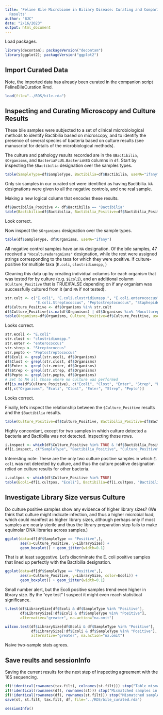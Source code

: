 ```yaml
---
title: 'Feline Bile Microbiome in Biliary Disease: Curating and Comparing Microscopy, Culture, and Library Size Results
  Results'
author: "BJC"
date: "2/16/2023"
output: html_document
---
```


Load packages.

```r
library(decontam); packageVersion("decontam")
library(ggplot2); packageVersion("ggplot2")
```

## Import Curated Data

Note, the imported data has already been curated in the companion script FelineBileCuration.Rmd.

```r
load(file="../RDS/bile.rda")
```

## Inspecting and Curating Microscopy and Culture Results

These bile samples were subjected to a set of clinical microbiological methods to identify Bactibilia based on microscopy, and to identify the presence of several species of bacteria based on culture results (see manuscript for details of the microbiological methods).

The culture and pathology results recorded are in the `$Bactibilia`, `$Organisms`, and `BacteriaPLUS.BacteriaNEG` columns in `df`. Start by inspecting the `$Bactibilia` designation over the samples types.

```r
table(SampleType=df$SampleType, Bactibilia=df$Bactibilia, useNA="ifany")
```

Only six samples in our curated set were identified as having Bactibilia. `NA` designations were given to all the negative controls, and one real sample.

Making a new logical column that encodes these results.

```r
df$Bactibilia_Positive <- df$Bactibilia == "Bactibilia"
table(Bactibilia=df$Bactibilia, Bactibilia_Positive=df$Bactibilia_Positive, useNA="ifany")
```

Look correct.

Now inspect the `$Organisms` designation over the sample types.

```r
table(df$SampleType, df$Organisms, useNA="ifany")
```

All negative control samples have an `NA` designation. Of the bile samples, 47 received a `"Noculturedoragnisms"` designation, while the rest were assigned strings corresponding to the taxa for which they were positive. If culture-positive for multiple taxa (`E.coli`, `clostridiumspp`, )

Cleaning this data up by creating individual columns for each organism that was tested for by culture (e.g. `$Ecoli`), and an additional column `$Culture_Positive` that is TRUE/FALSE depending on if any organism was successfully cultured from it (and `NA` if not tested).

```r
str.cult <- c("E.coli", "E.coli.clostridiumspp.", "E.coli.enterococcus", 
              "E.coli.Streptococcus", "Peptostreptococcus", "Staphepidermis")
df$Culture_Positive <- df$Organisms %in% str.cult
df$Culture_Positive[is.na(df$Organisms) | df$Organisms %in% "Nocultureperformed"] <- NA
table(Organisms=df$Organisms, Culture_Positive=df$Culture_Positive, useNA="ifany")
```

Looks correct.

```r
str.ecoli <- "E.coli"
str.clost <- "clostridiumspp."
str.enter <- "enterococcus"
str.strep <- "Streptococcus"
str.pepto <- "Peptostreptococcus"
df$Ecoli <- grepl(str.ecoli, df$Organisms)
df$Clost <- grepl(str.clost, df$Organisms)
df$Enter <- grepl(str.enter, df$Organisms)
df$Strep <- grepl(str.strep, df$Organisms)
df$Pepto <- grepl(str.pepto, df$Organisms)
# Set to NA all those where no culture was performed
df[is.na(df$Culture_Positive), c("Ecoli", "Clost", "Enter", "Strep", "Pepto")] <- NA
df[,c("Organisms", "Ecoli", "Clost", "Enter", "Strep", "Pepto")]
```

Looks correct.

Finally, let's inspect the relationship between the `$Culture_Positive` results and the `$Bactibilia` results.

```r
table(Culture_Positive=df$Culture_Positive, Bactibilia_Positive=df$Bactibilia_Positive, useNA="ifany")
```

Highly concordant, except for two samples in which culture detected a bacteria and Bactibilia was not detected. Inspecting those rows.

```r
i.inspect <- which(df$Culture_Positive %in% TRUE & !df$Bactibilia_Positive)
df[i.inspect, c("SampleType", "Bactibilia_Positive", "Culture_Positive", "Organisms")]
```

Interesting note: These are the only two culture positive samples in which `E. coli` was not detected by culture, and thus the culture positive designation relied on culture results for other bacteria.

```r
i.cultpos <- which(df$Culture_Positive %in% TRUE)
table(Ecoli=df[i.cultpos, "Ecoli"], Bactibilia=df[i.cultpos, "Bactibilia_Positive"], useNA="ifany")
```

## Investigate Library Size versus Culture

Do culture positive samples show any evidence of higher library sizes? (We think that culture might indicate infection, and thus a higher microbial load, which could manifest as higher library sizes, although perhaps only if most samples are nearly sterile and thus the library preparation step fails to make equimolar DNA libraries across samples.)

```r
ggplot(data=df[df$SampleType == "Positive",], 
       aes(x=Culture_Positive, y=LibrarySize)) + 
       geom_boxplot() + geom_jitter(width=0.1)
```

That is at least suggestive. Let's discriminate the E. coli positive samples that lined up perfectly with the Bactibilia designation.

```r
ggplot(data=df[df$SampleType == "Positive",], 
       aes(x=Culture_Positive, y=LibrarySize, color=Ecoli)) + 
       geom_boxplot() + geom_jitter(width=0.1)
```

Small number alert, but the Ecoli positive samples trend even higher in library size. By the "eye test" I suspect it might even reach statistical significance.

```r
t.test(df$LibrarySize[df$Ecoli & df$SampleType %in% "Positive"],
       df$LibrarySize[!df$Ecoli & df$SampleType %in% "Positive"],
       alternative="greater", na.action="na.omit")
```

```r
wilcox.test(df$LibrarySize[df$Ecoli & df$SampleType %in% "Positive"],
            df$LibrarySize[!df$Ecoli & df$SampleType %in% "Positive"],
            alternative="greater", na.action="na.omit")
```

Naive two-sample stats agrees.

## Save reults and sessionInfo

Saving the current results for the next step of inspecting agreement with the 16S sequencing.

```r
if(!identical(rownames(tax.filt), colnames(st.filt))) stop("Table mismatch: tax.filt, st.filt")
if(!identical(rownames(df), rownames(st))) stop("Mismatched samples in df and st.")
if(!identical(rownames(df), rownames(st.filt))) stop("Mismatched samples in df and st.")
save(st, st.filt, tax.filt, df, file="../RDS/bile_curated.rda")
```

```r
sessionInfo()
```


